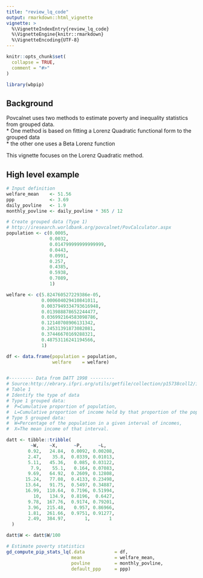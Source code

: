 ```yaml
---
title: "review_lq_code"
output: rmarkdown::html_vignette
vignette: >
  %\VignetteIndexEntry{review_lq_code}
  %\VignetteEngine{knitr::rmarkdown}
  %\VignetteEncoding{UTF-8}
---
```


```r
knitr::opts_chunk$set(
  collapse = TRUE,
  comment = "#>"
)
```

```r
library(wbpip)
```

## Background
Povcalnet uses two methods to estimate poverty and inequality statistics from 
grouped data.  
* One method is based on fitting a Lorenz Quadratic functional form to the 
grouped data  
* the other one uses a Beta Lorenz function

This vignette focuses on the Lorenz Quadratic method.

## High level example
```r
# Input definition
welfare_mean    <- 51.56
ppp             <- 3.69
daily_povline   <- 1.9
monthly_povline <- daily_povline * 365 / 12

# Create grouped data (Type 1)
# http://iresearch.worldbank.org/povcalnet/PovCalculator.aspx
population <- c(0.0005,
                0.0032,
                0.014799999999999999,
                0.0443,
                0.0991,
                0.257,
                0.4385,
                0.5938,
                0.7089,
                1)

welfare <- c(5.824760527229386e-05,
             0.000604029410841011,
             0.0037949334793616948,
             0.013988878652244477,
             0.036992164583098786,
             0.12140708906131342,
             0.24531391873082081,
             0.37446670169288321,
             0.48753116241194566,
             1)

df <- data.frame(population = population,
                 welfare    = welfare)


#--------- Data from DATT 1998 ---------
# Source:http://ebrary.ifpri.org/utils/getfile/collection/p15738coll2/id/125673/filename/125704.pdf
# Table 1
# Identify the type of data
# Type 1 grouped data: 
#  P=Cumulative proportion of population, 
#  L=Cumulative proportion of income held by that proportion of the population
# Type 5 grouped data: 
#  W=Percentage of the population in a given interval of incomes, 
#  X=The mean income of that interval.

datt <- tibble::tribble(
         ~W,    ~X,      ~P,      ~L,
        0.92,   24.84,  0.0092, 0.00208,
        2.47,    35.8,  0.0339, 0.01013,
        5.11,   45.36,   0.085, 0.03122,
         7.9,    55.1,   0.164, 0.07083,
        9.69,   64.92,  0.2609, 0.12808,
       15.24,   77.08,  0.4133, 0.23498,
       13.64,   91.75,  0.5497, 0.34887,
       16.99,  110.64,  0.7196, 0.51994,
          10,   134.9,  0.8196,  0.6427,
        9.78,  167.76,  0.9174, 0.79201,
        3.96,  215.48,   0.957, 0.86966,
        1.81,  261.66,  0.9751, 0.91277,
        2.49,  384.97,       1,       1
  )

datt$W <- datt$W/100

# Estimate poverty statistics
gd_compute_pip_stats_lq(.data           = df,
                        mean            = welfare_mean,
                        povline         = monthly_povline,
                        default_ppp     = ppp)
```
